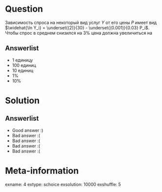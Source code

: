 Question
========
Зависимость спроса на некоторый вид услуг $Y$ от его цены $Р$
имеет вид $\widehat{\ln Y_i} = \underset{(2)}{30} - \underset{(0.001)}{0.03} P_i$.
Чтобы спрос в среднем снизился на 3\% цена должна увеличиться на


Answerlist
----------
*  1 единицу
*  100 единиц
*  10 единиц
*  1\%
*  10\%

Solution
========

Answerlist
----------
*  Good answer :)
*  Bad answer :(
*  Bad answer :(
*  Bad answer :(
*  Bad answer :(

Meta-information
================
exname: 4
extype: schoice
exsolution: 10000
exshuffle: 5
